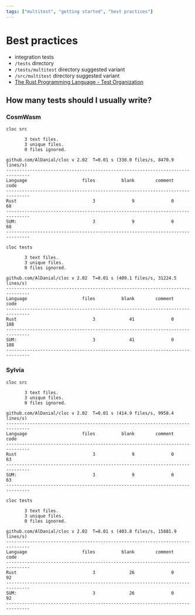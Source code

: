 ```yaml
---
tags: ["multitest", "getting started", "best practices"]
---
```


# Best practices

- integration tests
- `/tests` directory
- `/tests/multitest` directory suggested variant
- `/src/multitest` directory suggested variant
- [The Rust Programming Language - Test Organization](https://doc.rust-lang.org/book/ch11-03-test-organization.html)

## How many tests should I usually write?

### CosmWasm

```shell copy
cloc src
```

```ansi
       3 text files.
       3 unique files.
       0 files ignored.

github.com/AlDanial/cloc v 2.02  T=0.01 s (330.0 files/s, 8470.9 lines/s)
-------------------------------------------------------------------------------
Language                     files          blank        comment           code
-------------------------------------------------------------------------------
Rust                             3              9              0             68
-------------------------------------------------------------------------------
SUM:                             3              9              0             68
-------------------------------------------------------------------------------
```

```shell copy
cloc tests
```

```ansi
       3 text files.
       3 unique files.
       0 files ignored.

github.com/AlDanial/cloc v 2.02  T=0.01 s (409.1 files/s, 31224.5 lines/s)
-------------------------------------------------------------------------------
Language                     files          blank        comment           code
-------------------------------------------------------------------------------
Rust                             3             41              0            188
-------------------------------------------------------------------------------
SUM:                             3             41              0            188
-------------------------------------------------------------------------------
```

### Sylvia

```shell copy
cloc src
```

```ansi
       3 text files.
       3 unique files.
       0 files ignored.

github.com/AlDanial/cloc v 2.02  T=0.01 s (414.9 files/s, 9958.4 lines/s)
-------------------------------------------------------------------------------
Language                     files          blank        comment           code
-------------------------------------------------------------------------------
Rust                             3              9              0             63
-------------------------------------------------------------------------------
SUM:                             3              9              0             63
-------------------------------------------------------------------------------
```

```shell copy
cloc tests
```

```ansi
       3 text files.
       3 unique files.
       0 files ignored.

github.com/AlDanial/cloc v 2.02  T=0.01 s (403.8 files/s, 15881.9 lines/s)
-------------------------------------------------------------------------------
Language                     files          blank        comment           code
-------------------------------------------------------------------------------
Rust                             3             26              0             92
-------------------------------------------------------------------------------
SUM:                             3             26              0             92
-------------------------------------------------------------------------------
```
